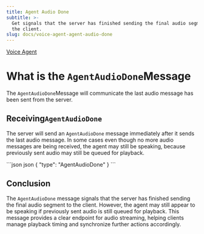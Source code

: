 ```yaml
---
title: Agent Audio Done
subtitle: >-
  Get signals that the server has finished sending the final audio segment to
  the client.
slug: docs/voice-agent-agent-audio-done
---
```



[Voice Agent](/docs/voice-agent)

# What is the `AgentAudioDone`Message

The `AgentAudioDone`Message will communicate the last audio message has been sent from the server.

## Receiving`AgentAudioDone`

The server will send an `AgentAudioDone` message immediately after it sends the last audio message. In some cases even though no more audio messages are being received, the agent may still be speaking, because previously sent audio may still be queued for playback.

<CodeGroup>
  ```json json
  {
    "type": "AgentAudioDone"
  }
  ```
</CodeGroup>

## Conclusion

The `AgentAudioDone` message signals that the server has finished sending the final audio segment to the client. However, the agent may still appear to be speaking if previously sent audio is still queued for playback. This message provides a clear endpoint for audio streaming, helping clients manage playback timing and synchronize further actions accordingly.
